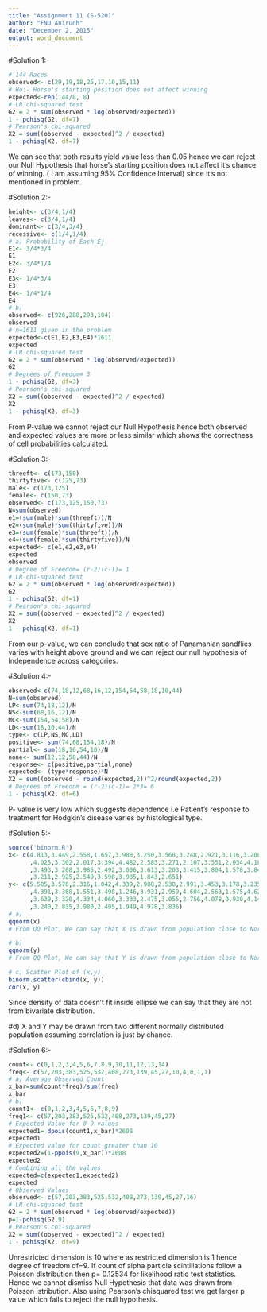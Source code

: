 ---
title: "Assignment 11 (S-520)"
author: "FNU Anirudh"
date: "December 2, 2015"
output: word_document
---

#Solution 1:- 
```{r,eval=TRUE}
# 144 Races
observed<- c(29,19,18,25,17,10,15,11)
# Ho:- Horse's starting position does not affect winning
expected<-rep(144/8, 8)
# LR chi-squared test
G2 = 2 * sum(observed * log(observed/expected))
1 - pchisq(G2, df=7)
# Pearson's chi-squared
X2 = sum((observed - expected)^2 / expected)
1 - pchisq(X2, df=7)
```

We can see that both results yield value less than 0.05 hence we can
reject our Null Hypothesis that horse's starting position does not
affect it's chance of winning. ( I am assuming 95% Confidence
Interval) since it's not mentioned in problem.


#Solution 2:-

```{r, eval=TRUE}
height<- c(3/4,1/4)
leaves<- c(3/4,1/4)
dominant<- c(3/4,3/4)
recessive<- c(1/4,1/4)
# a) Probability of Each Ej
E1<- 3/4*3/4
E1
E2<- 3/4*1/4
E2
E3<- 1/4*3/4
E3
E4<- 1/4*1/4
E4
# b)
observed<- c(926,288,293,104)
observed
# n=1611 given in the problem
expected<-c(E1,E2,E3,E4)*1611
expected
# LR chi-squared test
G2 = 2 * sum(observed * log(observed/expected))
G2
# Degrees of Freedom= 3
1 - pchisq(G2, df=3)
# Pearson's chi-squared
X2 = sum((observed - expected)^2 / expected)
X2
1 - pchisq(X2, df=3)

```
From P-value we cannot reject our Null Hypothesis hence both
observed and expected values are more or less similar which shows
the correctness of cell probabilities calculated.


#Solution 3:- 
```{r,eval=TRUE}
threeft<- c(173,150)
thirtyfive<- c(125,73)
male<- c(173,125)
female<- c(150,73)
observed<- c(173,125,150,73)
N=sum(observed)
e1=(sum(male)*sum(threeft))/N
e2=(sum(male)*sum(thirtyfive))/N
e3=(sum(female)*sum(threeft))/N
e4=(sum(female)*sum(thirtyfive))/N
expected<- c(e1,e2,e3,e4)
expected
observed
# Degree of Freedom= (r-2)(c-1)= 1
# LR chi-squared test
G2 = 2 * sum(observed * log(observed/expected))
G2
1 - pchisq(G2, df=1)
# Pearson's chi-squared
X2 = sum((observed - expected)^2 / expected)
X2
1 - pchisq(X2, df=1)

```
From our p-value, we can conclude that sex ratio of
Panamanian sandflies varies with height above ground and we can reject our null hypothesis of Independence across categories.

#Solution 4:- 
```{r,eval=TRUE}
observed<-c(74,18,12,68,16,12,154,54,58,18,10,44)
N=sum(observed)
LP<-sum(74,18,12)/N
NS<-sum(68,16,12)/N
MC<-sum(154,54,58)/N
LD<-sum(18,10,44)/N
type<- c(LP,NS,MC,LD)
positive<- sum(74,68,154,18)/N
partial<- sum(18,16,54,10)/N
none<- sum(12,12,58,44)/N
response<- c(positive,partial,none)
expected<- (type*response)*N
X2 = sum((observed - round(expected,2))^2/round(expected,2))
# Degrees of Freedom = (r-2)(c-1)= 2*3= 6
1 - pchisq(X2, df=6)

```

P- value is very low which suggests dependence i.e Patient's response to treatment for Hodgkin's disease varies by histological type.

#Solution 5:-

```{r,eval=TRUE}
source('binorm.R')
x<- c(4.813,3.449,2.558,1.657,3.988,3.250,3.568,3.248,2.921,3.116,3.208
      ,4.025,3.302,2.017,3.394,4.482,2.583,3.271,2.107,3.551,2.034,4.189
      ,3.493,3.268,3.985,2.492,3.006,3.613,3.203,3.415,3.804,1.578,3.848
      ,3.211,2.925,2.549,3.598,3.985,1.843,2.651)
y<- c(5.505,3.576,2.316,1.042,4.339,2.988,2.538,2.991,3.453,3.178,3.235
      ,4.391,3.368,1.551,3.498,1.246,3.931,2.959,4.604,2.563,1.575,4.623
      ,3.639,3.320,4.334,4.060,3.333,2.475,3.055,2.756,4.078,0.930,4.140
      ,3.240,2.835,3.980,2.495,1.949,4.978,3.836)
# a)
qqnorm(x)
# From QQ Plot, We can say that X is drawn from population close to Normal Distribution.

# b)
qqnorm(y)
# From QQ Plot, We can say that Y is drawn from population close to Normal Distribution.

# c) Scatter Plot of (x,y)
binorm.scatter(cbind(x, y))
cor(x, y)

```

Since density of data doesn't fit inside ellipse we can say that they are not from bivariate distribution.

#d)
X and Y may be drawn from two different normally distributed population assuming correlation is just by chance.

#Solution 6:-
```{r,eval=TRUE}
count<- c(0,1,2,3,4,5,6,7,8,9,10,11,12,13,14)
freq<- c(57,203,383,525,532,408,273,139,45,27,10,4,0,1,1)
# a) Average Observed Count 
x_bar=sum(count*freq)/sum(freq)
x_bar
# b) 
count1<- c(0,1,2,3,4,5,6,7,8,9)
freq1<- c(57,203,383,525,532,408,273,139,45,27)
# Expected Value for 0-9 values
expected1= dpois(count1,x_bar)*2608
expected1
# Expected value for count greater than 10
expected2=(1-ppois(9,x_bar))*2608
expected2
# Combining all the values
expected=c(expected1,expected2)
expected
# Observed Values
observed<- c(57,203,383,525,532,408,273,139,45,27,16)
# LR chi-squared test
G2 = 2 * sum(observed * log(observed/expected))
p=1-pchisq(G2,9)
# Pearson's chi-squared
X2 = sum((observed - expected)^2 / expected)
1 - pchisq(X2, df=9)

```

Unrestricted dimension is 10 where as restricted dimension is 1
hence degree of freedom df=9.
If count of alpha particle scintillations follow a Poisson
distribution then p= 0.12534 for likelihood ratio test statistics.
Hence we cannot dismiss Null Hypothesis that data was drawn from
Poisson istribution.
Also using Pearson's chisquared test we get larger p value which
fails to reject the null hypothesis.
